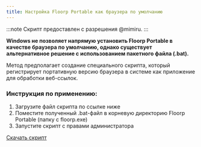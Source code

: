 ```yaml
---
title: Настройка Floorp Portable как браузера по умолчанию
---
```



:::note
Скрипт предоставлен с разрешения @mimiru.
:::

**Windows не позволяет напрямую установить Floorp Portable в качестве браузера по умолчанию, однако существует альтернативное решение с использованием пакетного файла (.bat).**

Метод предполагает создание специального скрипта, который регистрирует портативную версию браузера в системе как приложение для обработки веб-ссылок.

### Инструкция по применению:
1. Загрузите файл скрипта по ссылке ниже
2. Поместите полученный .bat-файл в корневую директорию Floorp Portable (папку с floorp.exe)
3. Запустите скрипт с правами администратора

[Скачать скрипт](https://gist.github.com/regularentropy/8a61e32d444e7016ed1839f73981fd8d)

<Support />